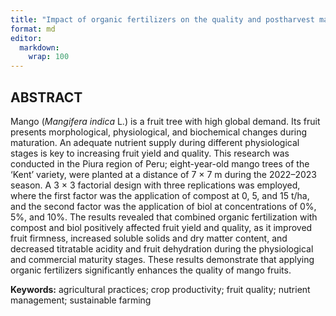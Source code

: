 ```yaml
---
title: "Impact of organic fertilizers on the quality and postharvest management of mango ‘Kent’ (*Mangifera indica* L.)"
format: md
editor:
  markdown:
    wrap: 100
---
```


## ABSTRACT

Mango (*Mangifera indica* L.) is a fruit tree with high global demand. Its fruit presents morphological, physiological, and biochemical changes during maturation. An adequate nutrient supply during different physiological stages is key to increasing fruit yield and quality. This research was conducted in the Piura region of Peru; eight-year-old mango trees of the 'Kent' variety, were planted at a distance of 7 × 7 m during the 2022–2023 season. A 3 × 3 factorial design with three replications was employed, where the first factor was the application of compost at 0, 5, and 15 t/ha, and the second factor was the application of biol at concentrations of 0%, 5%, and 10%. The results revealed that combined organic fertilization with compost and biol positively affected fruit yield and quality, as it improved fruit firmness, increased soluble solids and dry matter content, and decreased titratable acidity and fruit dehydration during the physiological and commercial maturity stages. These results demonstrate that applying organic fertilizers significantly enhances the quality of mango fruits.

**Keywords:** agricultural practices; crop productivity; fruit quality; nutrient management; sustainable farming
